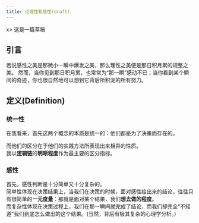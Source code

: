 ```yaml
---
title: 论理性和感性(draft)
---
```


x> 这是一篇草稿

## 引言

若说感性之美是那微小一瞬中爆发之美，那么理性之美便是那日积月累的规整之美。
然而，当你见到那日积月累，也常常为“那一瞬”感动不已；当你看到某个瞬间的奇迹，你也很自然地可以想到它背后所积淀的所有努力。

## 定义(Definition)


### 统一性

在我看来，首先这两个概念的本质是统一的：他们都是为了决策而存在的。

而他们的区分在于他们的实践方法所表现出来相异的性质。  
我以**逻辑链**的**明晰程度**作为最主要的区分指标。

### 感性

首先，感性判断是十分简单又十分复杂的。  
简单性体现在决策结果上，当我们在决策的时候，面对感性给出来的结论，往往只有很简单的**一元度量**：那就是面对某个结果，我们**想去做的程度**。  
而复杂性体现在决策过程上，我们在那一瞬间就完成了结论，而我们却完全“不知道”我们到底怎么做出的这个结果。(当然，背后有极其复杂的心理学分析。)  


